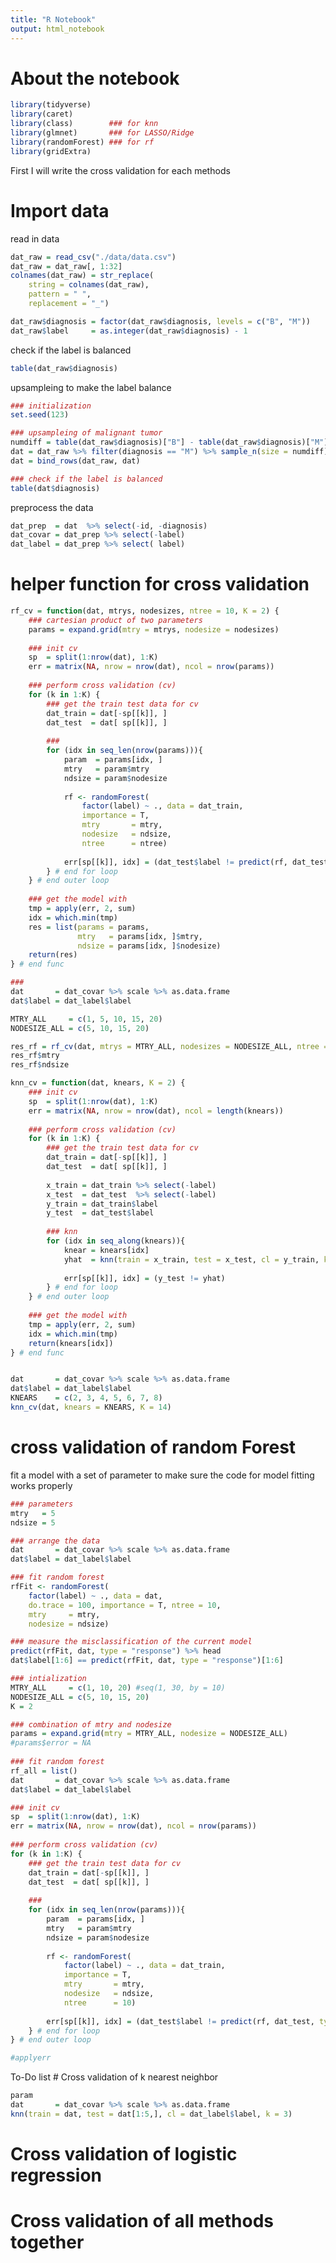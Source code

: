 ```yaml
---
title: "R Notebook"
output: html_notebook
---
```


# About the notebook
```r
library(tidyverse)
library(caret)
library(class)        ### for knn
library(glmnet)       ### for LASSO/Ridge
library(randomForest) ### for rf
library(gridExtra)
```

First I will write the cross validation for each methods

# Import data

read in data
```r
dat_raw = read_csv("./data/data.csv")
dat_raw = dat_raw[, 1:32]
colnames(dat_raw) = str_replace(
    string = colnames(dat_raw), 
    pattern = " ", 
    replacement = "_")

dat_raw$diagnosis = factor(dat_raw$diagnosis, levels = c("B", "M"))
dat_raw$label     = as.integer(dat_raw$diagnosis) - 1
```

check if the label is balanced
```r
table(dat_raw$diagnosis)
```

upsampleing to make the label balance
```r
### initialization
set.seed(123)

### upsampleing of malignant tumor
numdiff = table(dat_raw$diagnosis)["B"] - table(dat_raw$diagnosis)["M"]
dat = dat_raw %>% filter(diagnosis == "M") %>% sample_n(size = numdiff) 
dat = bind_rows(dat_raw, dat)

### check if the label is balanced
table(dat$diagnosis)
```


preprocess the data
```r
dat_prep  = dat  %>% select(-id, -diagnosis)
dat_covar = dat_prep %>% select(-label)
dat_label = dat_prep %>% select( label)
```

# helper function for cross validation
```r
rf_cv = function(dat, mtrys, nodesizes, ntree = 10, K = 2) {
    ### cartesian product of two parameters
    params = expand.grid(mtry = mtrys, nodesize = nodesizes)
    
    ### init cv
    sp  = split(1:nrow(dat), 1:K)    
    err = matrix(NA, nrow = nrow(dat), ncol = nrow(params))
    
    ### perform cross validation (cv)
    for (k in 1:K) {
        ### get the train test data for cv
        dat_train = dat[-sp[[k]], ]
        dat_test  = dat[ sp[[k]], ]
    
        ###
        for (idx in seq_len(nrow(params))){
            param  = params[idx, ]
            mtry   = param$mtry
            ndsize = param$nodesize
    
            rf <- randomForest(
                factor(label) ~ ., data = dat_train, 
                importance = T, 
                mtry       = mtry,
                nodesize   = ndsize,
                ntree      = ntree)
    
            err[sp[[k]], idx] = (dat_test$label != predict(rf, dat_test, type = "response"))
        } # end for loop
    } # end outer loop 
    
    ### get the model with 
    tmp = apply(err, 2, sum)
    idx = which.min(tmp)
    res = list(params = params, 
               mtry   = params[idx, ]$mtry,
               ndsize = params[idx, ]$nodesize)
    return(res)
} # end func

###
dat       = dat_covar %>% scale %>% as.data.frame
dat$label = dat_label$label

MTRY_ALL     = c(1, 5, 10, 15, 20)
NODESIZE_ALL = c(5, 10, 15, 20)

res_rf = rf_cv(dat, mtrys = MTRY_ALL, nodesizes = NODESIZE_ALL, ntree = 20, K = 6)
res_rf$mtry
res_rf$ndsize
```

```r
knn_cv = function(dat, knears, K = 2) {
    ### init cv
    sp  = split(1:nrow(dat), 1:K)    
    err = matrix(NA, nrow = nrow(dat), ncol = length(knears))
    
    ### perform cross validation (cv)
    for (k in 1:K) {
        ### get the train test data for cv
        dat_train = dat[-sp[[k]], ]
        dat_test  = dat[ sp[[k]], ]
        
        x_train = dat_train %>% select(-label)
        x_test  = dat_test  %>% select(-label)
        y_train = dat_train$label
        y_test  = dat_test$label
            
        ### knn 
        for (idx in seq_along(knears)){
            knear = knears[idx]
            yhat  = knn(train = x_train, test = x_test, cl = y_train, k = knear)
            
            err[sp[[k]], idx] = (y_test != yhat)
        } # end for loop
    } # end outer loop 
    
    ### get the model with 
    tmp = apply(err, 2, sum)
    idx = which.min(tmp)
    return(knears[idx])
} # end func


dat       = dat_covar %>% scale %>% as.data.frame
dat$label = dat_label$label
KNEARS    = c(2, 3, 4, 5, 6, 7, 8)
knn_cv(dat, knears = KNEARS, K = 14)
```











# cross validation of random Forest 

fit a model with a set of parameter to make sure the code for model fitting works properly
```r
### parameters
mtry   = 5
ndsize = 5

### arrange the data
dat       = dat_covar %>% scale %>% as.data.frame
dat$label = dat_label$label

### fit random forest
rfFit <- randomForest(
    factor(label) ~ ., data = dat, 
    do.trace = 100, importance = T, ntree = 10,
    mtry     = mtry, 
    nodesize = ndsize)

### measure the misclassification of the current model
predict(rfFit, dat, type = "response") %>% head
dat$label[1:6] == predict(rfFit, dat, type = "response")[1:6]
```


```r
### intialization 
MTRY_ALL     = c(1, 10, 20) #seq(1, 30, by = 10)
NODESIZE_ALL = c(5, 10, 15, 20)
K = 2

### combination of mtry and nodesize
params = expand.grid(mtry = MTRY_ALL, nodesize = NODESIZE_ALL)
#params$error = NA
    
### fit random forest
rf_all = list()
dat       = dat_covar %>% scale %>% as.data.frame
dat$label = dat_label$label

### init cv
sp  = split(1:nrow(dat), 1:K)
err = matrix(NA, nrow = nrow(dat), ncol = nrow(params))
    
### perform cross validation (cv)
for (k in 1:K) {
    ### get the train test data for cv
    dat_train = dat[-sp[[k]], ]
    dat_test  = dat[ sp[[k]], ]
    
    ###
    for (idx in seq_len(nrow(params))){
        param  = params[idx, ]
        mtry   = param$mtry
        ndsize = param$nodesize
    
        rf <- randomForest(
            factor(label) ~ ., data = dat_train, 
            importance = T, 
            mtry       = mtry,
            nodesize   = ndsize,
            ntree      = 10)
    
        err[sp[[k]], idx] = (dat_test$label != predict(rf, dat_test, type = "response"))
    } # end for loop
} # end outer loop    

#applyerr
```

To-Do list
# Cross validation of k nearest neighbor

```r
param
dat       = dat_covar %>% scale %>% as.data.frame
knn(train = dat, test = dat[1:5,], cl = dat_label$label, k = 3)
```


# Cross validation of logistic regression
# Cross validation of all methods together

